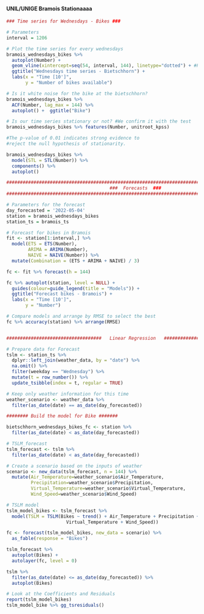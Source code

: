 #### **UNIL/UNIGE Bramois Station**aaaa

```r
### Time series for Wednesdays - Bikes ###

# Parameters
interval = 1206

# Plot the time series for every wednesdays
bramois_wednesdays_bikes %>% 
  autoplot(Number) +
  geom_vline(xintercept=seq(54, interval, 144), linetype="dotted") + #Per day
  ggtitle("Wednesdays time series - Bietschhorn") +
  labs(x = "Time [10']",
       y = "Number of bikes available")
```


```r
# Is it white noise for the bike at the bietschhorn? 
bramois_wednesdays_bikes %>% 
  ACF(Number, lag_max = 144) %>% 
  autoplot() +  ggtitle("Bike")

# Is our time series stationary or not? #We confirm it with the test
bramois_wednesdays_bikes %>% features(Number, unitroot_kpss) 

#The p-value of 0.01 indicates strong evidence to 
#reject the null hypothesis of stationarity.

bramois_wednesdays_bikes %>% 
  model(STL = STL(Number)) %>% 
  components() %>% 
  autoplot()
```

```r
############################################################################################
                                      ###  Forecasts  ###
############################################################################################

# Parameters for the forecast
day_forecasted = '2022-05-04'
station = bramois_wednesdays_bikes
station_ts = bramois_ts

# Forecast for bikes in Bramois
fit <- station[1:interval,] %>%
  model(ETS = ETS(Number),
        ARIMA = ARIMA(Number),
        NAIVE = NAIVE(Number)) %>%
  mutate(Combination = (ETS + ARIMA + NAIVE) / 3)

fc <- fit %>% forecast(h = 144)

fc %>% autoplot(station, level = NULL) +
  guides(colour=guide_legend(title = "Models")) +
  ggtitle("Forecast bikes - Bramois") +
  labs(x = "Time [10']",
       y = "Number") 

# Compare models and arrange by RMSE to select the best
fc %>% accuracy(station) %>% arrange(RMSE)


###################################   Linear Regression   ###############################

# Prepare data for Forecast
tslm <- station_ts %>%
  dplyr::left_join(weather_data, by = "date") %>%
  na.omit() %>%
  filter(weekday == "Wednesday") %>%
  mutate(t = row_number()) %>% 
  update_tsibble(index = t, regular = TRUE)

# Keep only weather information for this time
weather_scenario <- weather_data %>% 
  filter(as_date(date) == as_date(day_forecasted))

######## Build the model for Bike #######

bietschhorn_wednesdays_bikes_fc <- station %>% 
  filter(as_date(date) < as_date(day_forecasted))

# TSLM_forecast
tslm_forecast <- tslm %>% 
  filter(as_date(date) < as_date(day_forecasted))

# Create a scenario based on the inputs of weather
scenario <- new_data(tslm_forecast, n = 144) %>% 
  mutate(Air_Temperature=weather_scenario$Air_Temperature,
         Precipitation=weather_scenario$Precipitation,
         Virtual_Temperature=weather_scenario$Virtual_Temperature,
         Wind_Speed=weather_scenario$Wind_Speed)

# TSLM model
tslm_model_bikes <- tslm_forecast %>% 
  model(TSLM = TSLM(Bikes ~ trend() + Air_Temperature + Precipitation +
                      Virtual_Temperature + Wind_Speed))

fc <- forecast(tslm_model_bikes, new_data = scenario) %>% 
  as_fable(response = "Bikes")

tslm_forecast %>% 
  autoplot(Bikes) +
  autolayer(fc, level = 0)

tslm %>% 
  filter(as_date(date) <= as_date(day_forecasted)) %>% 
  autoplot(Bikes)

# Look at the Coefficients and Residuals
report(tslm_model_bikes)
tslm_model_bike %>% gg_tsresiduals()
```